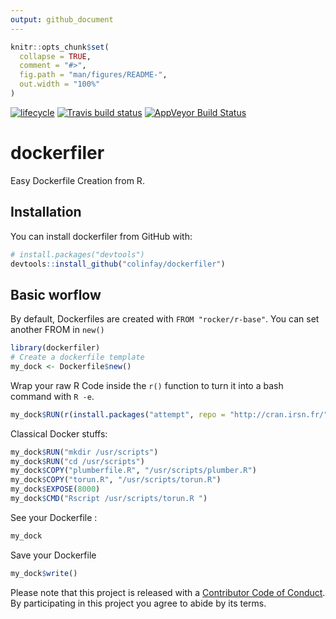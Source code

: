 ```yaml
---
output: github_document
---
```


<!-- README.md is generated from README.Rmd. Please edit that file -->

```r
knitr::opts_chunk$set(
  collapse = TRUE,
  comment = "#>",
  fig.path = "man/figures/README-",
  out.width = "100%"
)
```

  [![lifecycle](https://img.shields.io/badge/lifecycle-experimental-orange.svg)](https://www.tidyverse.org/lifecycle/#experimental)   [![Travis build status](https://travis-ci.org/ColinFay/dockerfiler.svg?branch=master)](https://travis-ci.org/ColinFay/dockerfiler)    [![AppVeyor Build Status](https://ci.appveyor.com/ColinFay/dockerfiler)](https://ci.appveyor.com/api/projects/status/github//ColinFay/dockerfiler/?branch=master&svg=true)

# dockerfiler

Easy Dockerfile Creation from R.

## Installation

You can install dockerfiler from GitHub with:

```r
# install.packages("devtools")
devtools::install_github("colinfay/dockerfiler")
```

## Basic worflow 

By default, Dockerfiles are created with `FROM "rocker/r-base"`.
You can set another FROM in `new()`

```r
library(dockerfiler)
# Create a dockerfile template
my_dock <- Dockerfile$new()
```

Wrap your raw R Code inside the `r()` function to turn it into a bash command with `R -e`.

```r
my_dock$RUN(r(install.packages("attempt", repo = "http://cran.irsn.fr/")))
```

Classical Docker stuffs:

```r
my_dock$RUN("mkdir /usr/scripts")
my_dock$RUN("cd /usr/scripts")
my_dock$COPY("plumberfile.R", "/usr/scripts/plumber.R")
my_dock$COPY("torun.R", "/usr/scripts/torun.R")
my_dock$EXPOSE(8000)
my_dock$CMD("Rscript /usr/scripts/torun.R ")
```

See your Dockerfile : 

```r
my_dock
```

Save your Dockerfile 

```r
my_dock$write()
```

Please note that this project is released with a [Contributor Code of Conduct](CODE_OF_CONDUCT.md).
By participating in this project you agree to abide by its terms.
